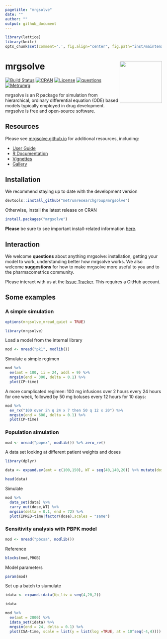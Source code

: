 ```yaml
---
pagetitle: "mrgsolve"
date: ""
author: ""
output: github_document
---
```



```r
library(lattice)
library(knitr)
opts_chunk$set(comment='.', fig.align="center", fig.path="inst/maintenance/img/README-")
```

# mrgsolve <img align="right" src = "inst/maintenance/img/mrgsolve_sticker_812418_1.png" width="135px">

[![Build Status](https://travis-ci.org/metrumresearchgroup/mrgsolve.svg?branch=master)](https://travis-ci.org/metrumresearchgroup/mrgsolve)
[![CRAN](http://www.r-pkg.org/badges/version/mrgsolve)](https://cran.r-project.org/package=mrgsolve)
[![License](http://img.shields.io/badge/license-GPL%20%28%3E=%202%29-brightgreen.svg?style=flat)](http://www.gnu.org/licenses/gpl-2.0.html)
[![questions](https://img.shields.io/badge/ask_for-Help-brightgreen.svg)](https://github.com/metrumresearchgroup/mrgsolve/issues)
[![Metrumrg](https://img.shields.io/badge/contact-MetrumRG-brightgreen.svg)](http://metrumrg.com)



mrgsolve is an R package for simulation from hierarchical, ordinary differential
equation (ODE) based models typically employed in drug development.  mrgsolve
is free and open-source software.  


## Resources
Please see [mrgsolve.github.io](https://mrgsolve.github.io) for additional
resources, including:

- [User Guide](https://mrgsolve.github.io/user_guide)
- [R Documentation](https://mrgsolve.github.io/docs)
- [Vignettes](https://mrgsolve.github.io/vignettes) 
- [Gallery](https://github.com/mrgsolve/gallery) 


## Installation

We recommend staying up to date with the development version
```r
devtools::install_github("metrumresearchgroup/mrgsolve")
```

Otherwise, install the latest release on CRAN
```r
install.packages("mrgsolve")
```

__Please__ be sure to see important install-related information 
[here](https://github.com/metrumresearchgroup/mrgsolve/wiki/mrgsolve-Installation).

## Interaction

We welcome __questions__ about anything mrgsolve: installation, getting your 
model to work, understanding better how mrgsolve works. We also welcome __suggestions__ 
for how to make mrgsolve more useful to you and to the pharmacometrics community. 

Please interact with us at the [Issue Tracker](https://github.com/metrumresearchgroup/mrgsolve/issues). 
This requires a GitHub account. 


## Some examples

### A simple simulation
```r
options(mrgsolve_mread_quiet = TRUE)
```


```r
library(mrgsolve)
```

Load a model from the internal library
```r
mod <- mread("pk1", modlib())
```

Simulate a simple regimen
```r
mod %>% 
  ev(amt = 100, ii = 24, addl = 9) %>%
  mrgsim(end = 300, delta = 0.1) %>% 
  plot(CP~time)
```


A more complicated regimen: 100 mg infusions over 2 hours every 24 hours
for one week, followed by 50 mg boluses every 12 hours for 10 days:

```r
mod %>% 
  ev_rx("100 over 2h q 24 x 7 then 50 q 12 x 20") %>%
  mrgsim(end = 600, delta = 0.1) %>% 
  plot(CP~time)
```


### Population simulation

```r
mod <- mread("popex", modlib()) %>% zero_re()
```


A data set looking at different patient weights and doses

```r
library(dplyr)

data <- expand.ev(amt = c(100,150), WT = seq(40,140,20)) %>% mutate(dose = amt)

head(data)
```

Simulate
```r
mod %>% 
  data_set(data) %>% 
  carry_out(dose,WT) %>%
  mrgsim(delta = 0.1, end = 72) %>% 
  plot(IPRED~time|factor(dose),scales = "same")
```


### Sensitivity analysis with PBPK model

```r
mod <- mread("pbcsa", modlib())
```

Reference

```r
blocks(mod,PROB)
```

Model parameters

```r
param(mod)
```


Set up a  batch to siumulate
```r
idata <- expand.idata(Kp_liv = seq(4,20,2))

idata
```


```r
mod %>% 
  ev(amt = 2000) %>% 
  idata_set(idata) %>%
  mrgsim(end = 24, delta = 0.1) %>%
  plot(CSA~time, scale = list(y = list(log =TRUE, at = 10^seq(-4,4))))
```


